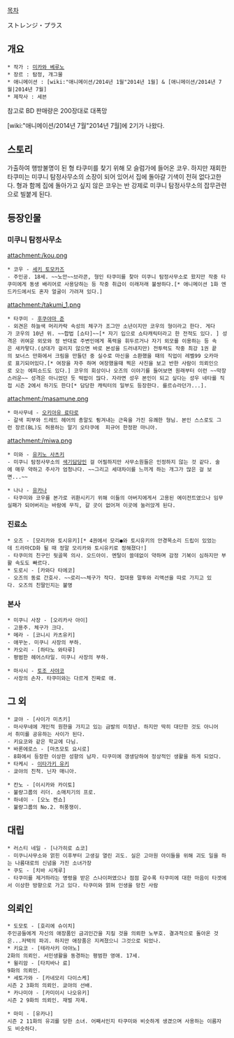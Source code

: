 [[목차]]

ストレンジ・プラス

== 개요 ==

 * 작가 : [[미카와 베루노]]
 * 장르 : 탐정, 개그물
 * 애니메이션 : [wiki:"애니메이션/2014년 1월"2014년 1월] & [애니메이션/2014년 7월|2014년 7월]
 * 제작사 : 세븐

참고로 BD 판매량은 200장대로 대폭망

[wiki:"애니메이션/2014년 7월"2014년 7월]에 2기가 나왔다.

== 스토리 ==
가출하여 행방불명이 된 형 타쿠미를 찾기 위해 모 슬럼가에 들어온 코우. 하지만 재회한 타쿠미는 미쿠니 탐정사무소의 소장이 되어 있어서 집에 돌아갈 기색이 전혀 없다고한다. 형과 함께 집에 돌아가고 싶지 않은 코우는 반 강제로 미쿠니 탐정사무소의 잡무관련으로 빌붙게 된다.

== 등장인물 ==
=== 미쿠니 탐정사무소 ===
attachment:/kou.png
 * 코우 - [[세키 토모카즈]]
 - 주인공. 18세. ~~노안~~브라콘, 형인 타쿠미를 찾아 미쿠니 탐정사무소로 왔지만 작중 타쿠미에게 동생 배리어로 사용당하는 등 작중 취급이 이래저래 불쌍하다.[* 애니메이션 1화 엔드카드에서도 혼자 얼굴이 가려져 있다.]

attachment:/takumi_1.png
 * 타쿠미 - [[후쿠야마 준]]
 - 외견은 하늘색 머리카락 속성의 체구가 조그만 소년이지만 코우의 형이라고 한다. 게다가 코우의 10년 위. ~~합법 [쇼타]~~[* 자기 입으로 쇼타캐릭터라고 한 전적도 있다. ] 성격은 귀여운 외모와 정 반대로 주변인에게 폭력을 휘두르거나 자기 외모를 이용하는 등 속은 새카맣다.(상대가 걸리지 않으면 바로 본성을 드러내지만) 전투력도 작중 최강 1권 끝의 보너스 만화에서 크림을 만들던 중 실수로 마신을 소환했을 때의 직업이 레벨99 오카마로 표기되어있다.[* 여장을 자주 하며 여장했을때 찍은 사진을 보고 반한 사람이 의뢰인으로 오는 에피소드도 있다.] 코우의 회상이나 오즈의 이야기를 들어보면 원래부터 이런 ~~막장스러운~~ 성격은 아니었던 듯 떡밥이 많다. 자라면 성우 본인이 되고 싶다는 성우 네타를 직접 시즌 2에서 하기도 한다[* 담당한 캐릭터의 일부도 등장한다. 를르슈라던가...].

attachment:/masamune.png
 * 마사무네 - [[오키아유 료타로]]
 - 갈색 피부와 드레드 헤어의 총알도 튕겨내는 근육을 가진 유쾌한 형님. 본인 스스로도 그런 장르(BL)도 허용하는 말기 오타쿠에  피규어 한정판 마니아.

attachment:/miwa.png
 * 미와 - [[유키노 사츠키]]
 - 미쿠니 탐정사무소의 [[색기담당]]인 걸 어필하지만 사무소원들은 인정하지 않는 것 같다. 술에 매우 약하고 주사가 엄청나다. ~~그리고 세대차이를 느끼게 하는 개그가 많은 걸 보면...~~

 * 나나 - [[유카나]]
 - 타쿠미와 코우를 본가로 귀환시키기 위해 이들의 아버지에게서 고용된 에이전트였으나 임무실패가 되어버리는 바람에 무직, 갈 곳이 없어져 이곳에 눌러앉게 된다.
=== 진료소 ===
 * 오즈 - [모리카와 토시유키][* 4권에서 모리●와 토시유키의 안경목소리 드립이 있었는데 드라마CD화 될 때 정말 모리카와 토시유키로 정해졌다!]
 - 타쿠미의 친구인 뒷골목 의사. 오드아이. 멘탈이 쓸데없이 약하며 감정 기복이 심하지만 부활 속도도 빠르다.
 * 도로시 - [카와다 타에코]
 - 오즈의 동료 간호사. ~~로리~~체구가 작다. 접대용 말투와 리액션을 따로 가지고 있다. 오즈의 친딸인지는 불명
=== 본사 ===
 * 미쿠니 사장 - [오리카사 아이]
 - 고용주. 체구가 크다.
 * 메라 - [코니시 카츠유키]
 - 애꾸눈. 미쿠니 사장의 부하.
 * 카오리 - [하타노 와타루]
 - 평범한 헤어스타일. 미쿠니 사장의 부하.

 * 마사시 - [[토조 사야코]]
 - 사장의 손자. 타쿠미와는 다르게 진짜로 애.

== 그 외 ==
 * 쿄야 - [사이가 미츠키]
 - 마사무네에 개인적 원한을 가지고 있는 금발의 미청년. 하지만 딱히 대단한 것도 아니어서 취미를 공유하는 사이가 된다.
 - 키요코와 같은 학교에 다님.
 * 바론에로스 - [마츠모토 요시로]
 - 8화에서 등장한 이상한 성향의 남자. 타쿠미에 갱생당하여 정상적인 생활을 하게 되었다.
 * 타케시 - [[이타가키 유키]]
 - 쿄야의 친척. 닌자 매니아.

 * 칸노 - [이시카와 카이토]
 - 불량그룹의 리더. 소매치기의 프로.
 * 하네이 - [오노 켄쇼]
 - 불량그룹의 No.2. 허풍쟁이.

== 대립 ==
 * 러스티 네일 - [나가히로 쇼코]
 - 미쿠니사무소와 얽힌 이후부터 고생길 열린 괴도. 실은 고아원 아이들을 위해 괴도 일을 하는 나름대로의 신념을 가진 소녀가장
 * 쿠도 - [치바 시게루]
 - 타쿠미를 제거하라는 명령을 받은 스나이퍼였으나 점점 갈수록 타쿠미에 대한 마음이 타겟에서 이상한 방향으로 가고 있다. 타쿠미와 얽혀 인생을 망친 사람
== 의뢰인 ==
 * 도모토 - [호리에 슈이치]
 주인공들에게 자신의 애장품인 금괴인간을 지킬 것을 의뢰한 노부호. 결과적으로 돌아온 것은...저택의 파괴. 하지만 애장품은 지켜졌으니 그것으로 되었나.
 * 키요코 - [테라사키 아야노]
 2화의 의뢰인. 서민생활을 동경하는 평범한 영애. 17세.
 * 윌리암 - [타치바나 료]
 9화의 의뢰인.
 * 세토가와 - [카네모리 다이스케]
 시즌 2 3화의 의뢰인. 쿄야의 선배.
 * 카나미야 - [카미이시 나오유키]
 시즌 2 9화의 의뢰인. 재벌 자제.

 * 마미 - [유카나]
 시즌 2 11화의 유괴를 당한 소녀. 어째서인지 타쿠미와 비슷하게 생겼으며 사용하는 이름자도 비슷하다.
